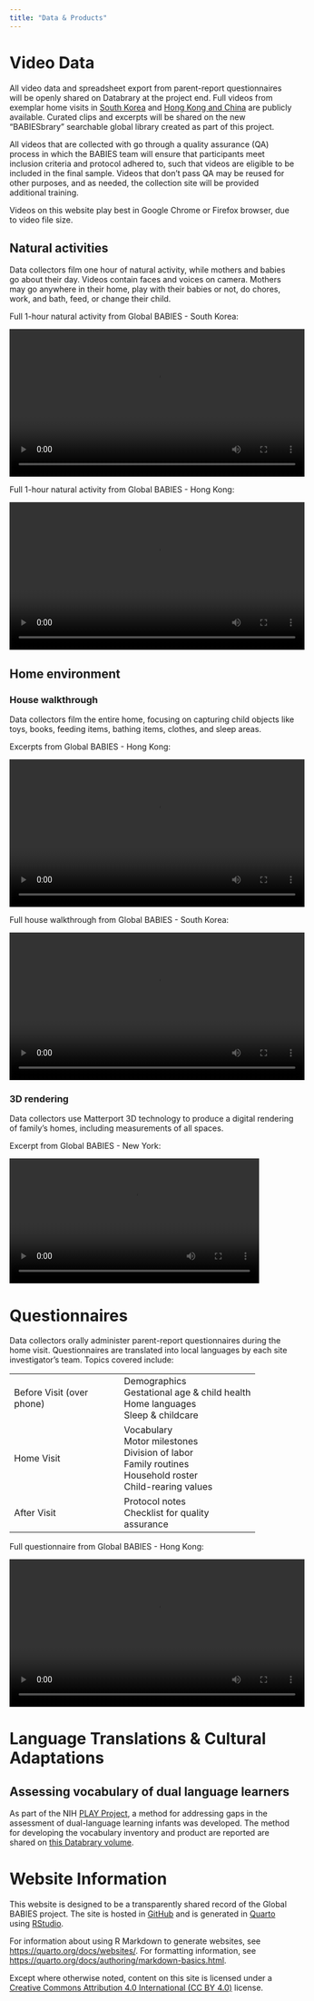 ```yaml
---
title: "Data & Products"
---
```


# Video Data

All video data and spreadsheet export from parent-report questionnaires will be openly shared on Databrary at the project end. Full videos from exemplar home visits in [South Korea](https://nyu.databrary.org/volume/1745/slot/72037/-) and [Hong Kong and China](https://nyu.databrary.org/volume/1611) are publicly available. Curated clips and excerpts will be shared on the new "BABIESbrary" searchable global library created as part of this project.

All videos that are collected with go through a quality assurance (QA) process in which the BABIES team will ensure that participants meet inclusion criteria and protocol adhered to, such that videos are eligible to be included in the final sample. Videos that don't pass QA may be reused for other purposes, and as needed, the collection site will be provided additional training.

::: note
Videos on this website play best in Google Chrome or Firefox browser, due to video file size.
:::

## Natural activities

Data collectors film one hour of natural activity, while mothers and babies go about their day. Videos contain faces and voices on camera. Mothers may go anywhere in their home, play with their babies or not, do chores, work, and bath, feed, or change their child.

::: vid
[Full 1-hour natural activity from Global BABIES - South Korea:]{.descript}

```{=html}
<video width="520" controls playsinline>
    <source src="https://nyu.databrary.org/slot/72037/0,4645248/asset/492905/download?inline=true" type="video/mp4">
</video>
```
:::

::: vid
[Full 1-hour natural activity from Global BABIES - Hong Kong:]{.descript}

```{=html}
<video width="520" controls playsinline>
    <source src="https://nyu.databrary.org/slot/72036/979047,4710862/asset/492950/download?inline=true" type="video/mp4">
</video>
```
:::

## Home environment

### House walkthrough

Data collectors film the entire home, focusing on capturing child objects like toys, books, feeding items, bathing items, clothes, and sleep areas.

::: vid
[Excerpts from Global BABIES - Hong Kong:]{.descript}

```{=html}
<video width="520" controls>
    <source src="https://nyu.databrary.org/slot/72038/0,15195/asset/492940/download?inline=true" type="video/mp4">
</video>
```
:::

::: vid
[Full house walkthrough from Global BABIES - South Korea:]{.descript}

```{=html}
<video width="520" controls>
    <source src="https://nyu.databrary.org/slot/72037/4646248,6684584/asset/492906/download?inline=true" type="video/mp4">
</video>
```
:::

### 3D rendering

Data collectors use Matterport 3D technology to produce a digital rendering of family's homes, including measurements of all spaces.

::: vid
[Excerpt from Global BABIES - New York:]{.descript}

```{=html}
<video width="440" controls autoplay>
    <source src="https://nyu.databrary.org/slot/72038/16195,43195/asset/492948/download?inline=true" type="video/mp4">
</video>
```
:::

# Questionnaires

Data collectors orally administer parent-report questionnaires during the home visit. Questionnaires are translated into local languages by each site investigator's team. Topics covered include:

+---------------------------+---------------------------------+
| Before Visit (over phone) | Demographics\                   |
|                           | Gestational age & child health\ |
|                           | Home languages\                 |
|                           | Sleep & childcare               |
+---------------------------+---------------------------------+
| Home Visit                | Vocabulary\                     |
|                           | Motor milestones\               |
|                           | Division of labor\              |
|                           | Family routines\                |
|                           | Household roster\               |
|                           | Child-rearing values            |
+---------------------------+---------------------------------+
| After Visit               | Protocol notes\                 |
|                           | Checklist for quality assurance |
+---------------------------+---------------------------------+

::: vid
[Full questionnaire from Global BABIES - Hong Kong:]{.descript}

```{=html}
<video width="520" controls>
    <source src="https://nyu.databrary.org/slot/72036/4725859,6877581/asset/492904/download?inline=true" type="video/mp4">
</video>
```
:::

# Language Translations & Cultural Adaptations

## Assessing vocabulary of dual language learners

As part of the NIH [PLAY Project](play-project.org), a method for addressing gaps in the assessment of dual-language learning infants was developed. The method for developing the vocabulary inventory and product are reported are shared on [this Databrary volume](https://nyu.databrary.org/volume/1168).

# Website Information

This website is designed to be a transparently shared record of the Global BABIES project. The site is hosted in [GitHub](http://github.com/PLAY-behaviorome/) and is generated in [Quarto](https://quarto.org/) using [RStudio](http://rstudio.com/).

For information about using R Markdown to generate websites, see <https://quarto.org/docs/websites/>. For formatting information, see <https://quarto.org/docs/authoring/markdown-basics.html>.

Except where otherwise noted, content on this site is licensed under a [Creative Commons Attribution 4.0 International (CC BY 4.0)](https://play-project.org/href=%22https://creativecommons.org/licenses/by/4.0/) license.
